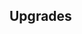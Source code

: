 {{Building
| name = Militia Camp
| image = N/A
| category = [[Levy Barracks]]
| cycle = 15s
| capacity = 3
| produce_per_cycle = 1 {{UnitLink|name=Militia}}
| consume_per_cycle = 12 {{RessourceIcon|type=wheat}}, 15 {{RessourceIcon|type=wood}}
| build_cost = 120 {{RessourceIcon|type=wood}}, 30 {{RessourceIcon|type=wheat}}, 30 {{RessourceIcon|type=gold}}
| description = Recruits militia.
}}

== Upgrades ==
{{Upgrade
| name = Militia HP
| description = Increases militia HP by 50%.
}}
{{Upgrade
| name = Militia Capacity
| description = Increases capacity by 2.
}}
{{Upgrade
| name = Mega Dude
| description = Produces a MEGA militia after recruiting 4 base troops.
}}